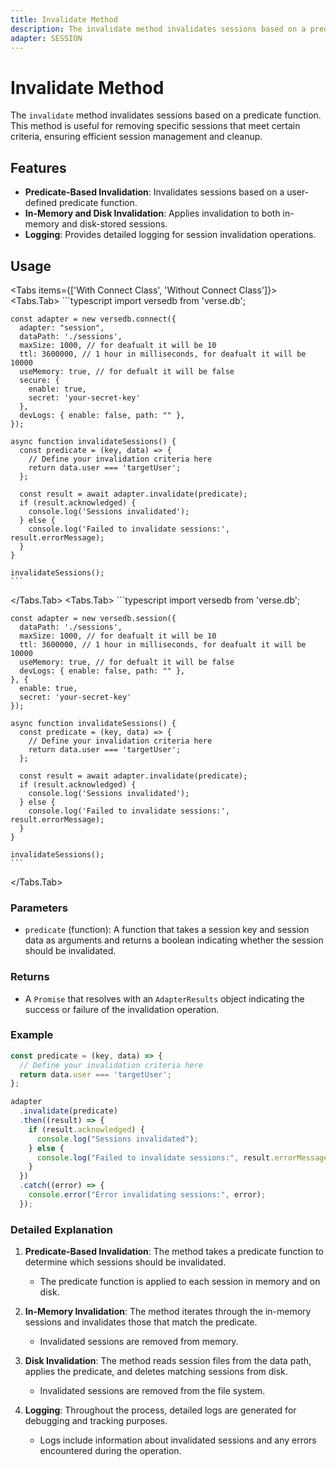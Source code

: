 ```yaml
---
title: Invalidate Method
description: The invalidate method invalidates sessions based on a predicate function. This method is useful for removing specific sessions that meet certain criteria, ensuring efficient session management and cleanup.
adapter: SESSION
---
```



# Invalidate Method

The `invalidate` method invalidates sessions based on a predicate function. This method is useful for removing specific sessions that meet certain criteria, ensuring efficient session management and cleanup.

## Features

- **Predicate-Based Invalidation**: Invalidates sessions based on a user-defined predicate function.
- **In-Memory and Disk Invalidation**: Applies invalidation to both in-memory and disk-stored sessions.
- **Logging**: Provides detailed logging for session invalidation operations.

## Usage

<Tabs items={['With Connect Class', 'Without Connect Class']}>
  <Tabs.Tab>
    ```typescript
    import versedb from 'verse.db';

    const adapter = new versedb.connect({
      adapter: "session",
      dataPath: './sessions',
      maxSize: 1000, // for deafualt it will be 10
      ttl: 3600000, // 1 hour in milliseconds, for deafualt it will be 10000
      useMemory: true, // for defualt it will be false
      secure: {
        enable: true,
        secret: 'your-secret-key'
      },
      devLogs: { enable: false, path: "" },
    });

    async function invalidateSessions() {
      const predicate = (key, data) => {
        // Define your invalidation criteria here
        return data.user === 'targetUser';
      };
      
      const result = await adapter.invalidate(predicate);
      if (result.acknowledged) {
        console.log('Sessions invalidated');
      } else {
        console.log('Failed to invalidate sessions:', result.errorMessage);
      }
    }

    invalidateSessions();
    ```

  </Tabs.Tab>
  <Tabs.Tab>
    ```typescript
    import versedb from 'verse.db';

    const adapter = new versedb.session({
      dataPath: './sessions',
      maxSize: 1000, // for deafualt it will be 10
      ttl: 3600000, // 1 hour in milliseconds, for deafualt it will be 10000
      useMemory: true, // for defualt it will be false
      devLogs: { enable: false, path: "" },
    }, {
      enable: true,
      secret: 'your-secret-key'
    });

    async function invalidateSessions() {
      const predicate = (key, data) => {
        // Define your invalidation criteria here
        return data.user === 'targetUser';
      };

      const result = await adapter.invalidate(predicate);
      if (result.acknowledged) {
        console.log('Sessions invalidated');
      } else {
        console.log('Failed to invalidate sessions:', result.errorMessage);
      }
    }

    invalidateSessions();
    ```

  </Tabs.Tab>
</Tabs>

### Parameters

- `predicate` (function): A function that takes a session key and session data as arguments and returns a boolean indicating whether the session should be invalidated.

### Returns

- A `Promise` that resolves with an `AdapterResults` object indicating the success or failure of the invalidation operation.

### Example

```typescript
const predicate = (key, data) => {
  // Define your invalidation criteria here
  return data.user === 'targetUser';
};

adapter
  .invalidate(predicate)
  .then((result) => {
    if (result.acknowledged) {
      console.log("Sessions invalidated");
    } else {
      console.log("Failed to invalidate sessions:", result.errorMessage);
    }
  })
  .catch((error) => {
    console.error("Error invalidating sessions:", error);
  });
```

### Detailed Explanation

1. **Predicate-Based Invalidation**: The method takes a predicate function to determine which sessions should be invalidated.
   - The predicate function is applied to each session in memory and on disk.

2. **In-Memory Invalidation**: The method iterates through the in-memory sessions and invalidates those that match the predicate.
   - Invalidated sessions are removed from memory.

3. **Disk Invalidation**: The method reads session files from the data path, applies the predicate, and deletes matching sessions from disk.
   - Invalidated sessions are removed from the file system.

4. **Logging**: Throughout the process, detailed logs are generated for debugging and tracking purposes.
   - Logs include information about invalidated sessions and any errors encountered during the operation.